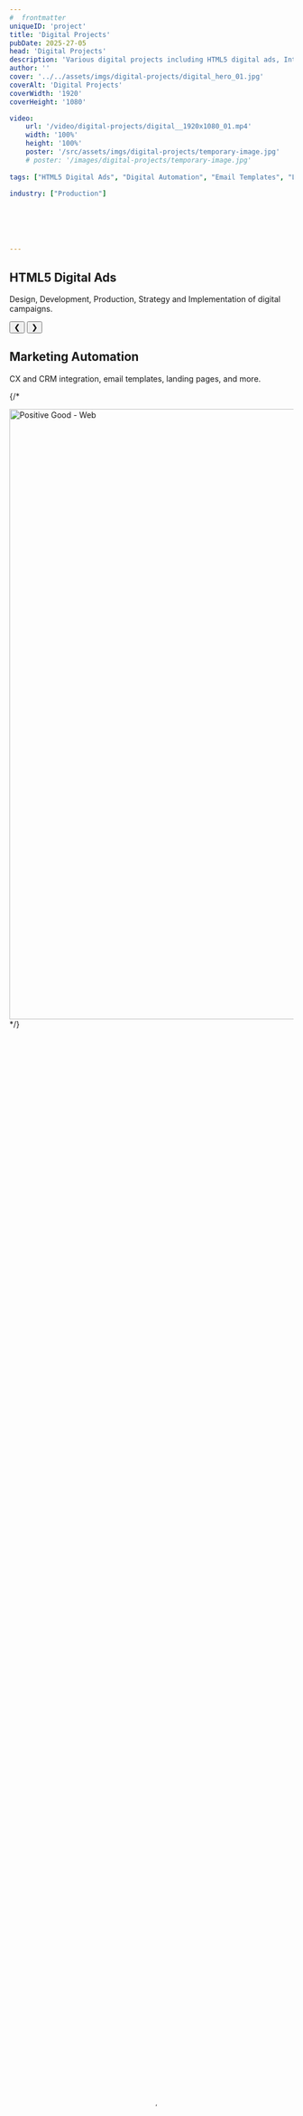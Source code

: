 ```yaml
---
#  frontmatter
uniqueID: 'project'
title: 'Digital Projects'
pubDate: 2025-27-05
head: 'Digital Projects'
description: 'Various digital projects including HTML5 digital ads, Integrated Marketing funnels, landing pages, and more.'
author: ''
cover: '../../assets/imgs/digital-projects/digital_hero_01.jpg'
coverAlt: 'Digital Projects'
coverWidth: '1920'
coverHeight: '1080'

video: 
    url: '/video/digital-projects/digital__1920x1080_01.mp4'
    width: '100%'
    height: '100%'
    poster: '/src/assets/imgs/digital-projects/temporary-image.jpg'
    # poster: '/images/digital-projects/temporary-image.jpg'
    
tags: ["HTML5 Digital Ads", "Digital Automation", "Email Templates", "Landing Pages", "CRM integration", "Social Media Campaigns", "Digital Marketing Assets", "CX", "Production"]

industry: ["Production"]






---
```



## HTML5 Digital Ads
<p>Design, Development, Production, Strategy and Implementation of digital campaigns.</p>

<div id="carousel-01" class="carousel_container">
  <div class="carousel_stage">
      <div class="image_wrap carousel_slide"><Picture src={image01} alt="temp" layout="constrained"/></div>
      <div class="image_wrap carousel_slide"><Picture src={image02} alt="temp" layout="constrained"/></div>
      <div class="image_wrap carousel_slide"><Picture src={image03} alt="temp" layout="constrained"/></div>
  </div>
  <button class="carousel-button prev">❮</button>
  <button class="carousel-button next">❯</button>  
  <div class="carousel-indicators"></div> 
</div>

## Marketing Automation
CX and CRM integration, email templates, landing pages, and more.

{/* 
<div class="image_wrap">
    <Image src="/src/assets/imgs/digital-projects/temporary-image.jpg" alt="Positive Good - Web" width="1920" height="1080"/>
</div> 
*/}




<div class="video_wrap">
    <video class="video "
        width="100%"
        height="100%" 
        transition:persist
        autoplay="false"
        loop="true"
        poster="/src/assets/imgs/digital-projects/CampaignAutomation__1920x1080_01.jpg"
    > 
        <source src="/video/digital-projects/CampaignAutomation__1920x1080_test_01.mp4" type="video/mp4" />
        Your browser does not support the video tag.
    </video>
</div>

## Page takeover
<p>HTML5 AFR takeover</p>



<div class="video_wrap">
    <video class="video "
        width="100%"
        height="100%" 
        transition:persist
        autoplay="false"
        loop="true"
        poster="/src/assets/imgs/digital-projects/temporary-image.jpg"
    > 
        <source src="/video/digital-projects/vanguard_comp 2_1.mp4" type="video/mp4" />
        Your browser does not support the video tag.
    </video>
</div>
